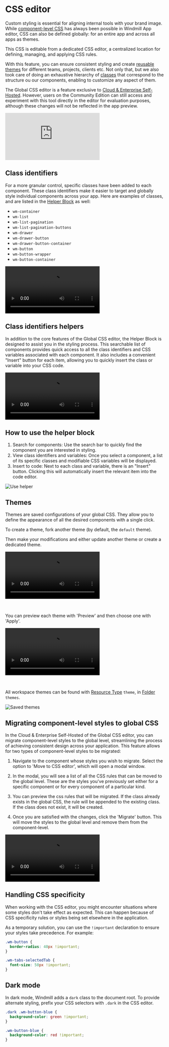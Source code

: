 # CSS editor

Custom styling is essential for aligning internal tools with your brand image. While [component-level CSS](../apps/4_app_configuration_settings/4_app_styling.mdx#component-level) has always been possible in Windmill App editor, CSS can also be defined globally: for an entire app and across all apps as themes.

This CSS is editable from a dedicated CSS editor, a centralized location for defining, managing, and applying CSS rules.

With this feature, you can ensure consistent styling and create [reusable themes](#themes) for different teams, projects, clients etc.
Not only that, but we also took care of doing an exhaustive hierarchy of [classes](#class-identifiers) that correspond to the structure ou our components, enabling to customize any aspect of them.

The Global CSS editor is a feature exclusive to [Cloud & Enterprise Self-Hosted](/pricing). However, users on the Community Edition can still access and experiment with this tool directly in the editor for evaluation purposes, although these changes will not be reflected in the app preview.

<iframe
	style={{ aspectRatio: '16/9' }}
	src="https://www.youtube.com/embed/6_MjKgbdCFQ"
	title="YouTube video player"
	frameBorder="0"
	allow="accelerometer; autoplay; clipboard-write; encrypted-media; gyroscope; picture-in-picture; web-share"
	allowFullScreen
	className="border-2 rounded-lg object-cover w-full dark:border-gray-800"
></iframe>

## Class identifiers

For a more granular control, specific classes have been added to each component. These class identifiers make it easier to target and globally style individual components across your app. Here are examples of classes, and are listed in the [Helper Block](#class-identifiers-helpers) as well:

- `wm-container`
- `wm-list`
- `wm-list-pagination`
- `wm-list-pagination-buttons`
- `wm-drawer`
- `wm-drawer-button`
- `wm-drawer-button-container`
- `wm-button`
- `wm-button-wrapper`
- `wm-button-container`

<video
	className="border-2 rounded-lg object-cover w-full h-full dark:border-gray-800"
	autoPlay
	loop
	src="/videos/css_editor.mp4"
/>

## Class identifiers helpers

In addition to the core features of the Global CSS editor, the Helper Block is designed to assist you in the styling process. This searchable list of components provides quick access to all the class identifiers and CSS variables associated with each component. It also includes a convenient "Insert" button for each item, allowing you to quickly insert the class or variable into your CSS code.

<video
	className="border-2 rounded-lg object-cover w-full h-full dark:border-gray-800"
	controls
	src="/videos/css-helper-box.mp4"
/>

## How to use the helper block

1. Search for components: Use the search bar to quickly find the component you are interested in styling.
2. View class identifiers and variables: Once you select a component, a list of its specific classes and modifiable CSS variables will be displayed.
3. Insert to code: Next to each class and variable, there is an "Insert" button. Clicking this will automatically insert the relevant item into the code editor.

![Use helper](../assets/apps/9_css_editor/use_helper.png 'Use helper')

## Themes

Themes are saved configurations of your global CSS. They allow you to define the appearance of all the desired components with a single click.

To create a theme, fork another theme (by default, the `default` theme).

Then make your modifications and either update another theme or create a dedicated theme.

<video
	className="border-2 rounded-lg object-cover w-full h-full dark:border-gray-800"
	controls
	src="/videos/app_themes.mp4"
/>

<br />

You can preview each theme with 'Preview' and then choose one with 'Apply'.

<video
	className="border-2 rounded-lg object-cover w-full h-full dark:border-gray-800"
	autoPlay
	loop
	src="/videos/themes.mp4"
/>

<br />

All workspace themes can be found with [Resource Type](../core_concepts/3_resources_and_types/index.mdx) `theme`, in [Folder](../core_concepts/8_groups_and_folders/index.mdx) `themes`.

![Saved themes](../assets/apps/9_css_editor/themes_resources.png 'Saved themes')

## Migrating component-level styles to global CSS

In the Cloud & Enterprise Self-Hosted of the Global CSS editor, you can migrate component-level styles to the global level, streamlining the process of achieving consistent design across your application. This feature allows for two types of component-level styles to be migrated:

1. Navigate to the component whose styles you wish to migrate. Select the option to 'Move to CSS editor', which will open a modal window.

2. In the modal, you will see a list of all the CSS rules that can be moved to the global level. These are the styles you've previously set either for a specific component or for every component of a particular kind.

3. You can preview the css rules that will be migrated. If the class already exists in the global CSS, the rule will be appended to the existing class. If the class does not exist, it will be created.

4. Once you are satisfied with the changes, click the 'Migrate' button. This will move the styles to the global level and remove them from the component-level.

<video
	className="border-2 rounded-lg object-cover w-full h-full dark:border-gray-800"
	controls
	src="/videos/css-migration.mp4"
/>

## Handling CSS specificity

When working with the CSS editor, you might encounter situations where some styles don't take effect as expected. This can happen because of CSS specificity rules or styles being set elsewhere in the application.

As a temporary solution, you can use the `!important` declaration to ensure your styles take precedence. For example:

```css
.wm-button {
  border-radius: 40px !important;
}

.wm-tabs-selectedTab {
  font-size: 50px !important;
}
```
## Dark mode

In dark mode, Windmill adds a `dark` class to the document root. To provide alternate styling, prefix your CSS selectors with `.dark` in the CSS editor.

```css
.dark .wm-button-blue {
  background-color: green !important;
}

.wm-button-blue {
  background-color: red !important;
}
```
